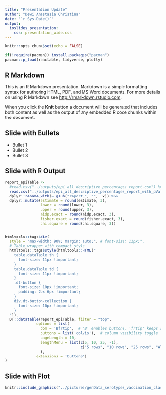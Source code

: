 ```yaml
---
title: "Presentation Update"
author: "Dewi Anastasia Christina"
date: "`r Sys.Date()`"
output:
  ioslides_presentation:
    css: presentation_wide.css
---
```


```r
knitr::opts_chunk$set(echo = FALSE)

if(!require(pacman)) install.packages("pacman")
pacman::p_load(reactable, tidyverse, plotly)
```

## R Markdown

This is an R Markdown presentation. Markdown is a simple formatting syntax for authoring HTML, PDF, and MS Word documents. For more details on using R Markdown see <http://rmarkdown.rstudio.com>.

When you click the **Knit** button a document will be generated that includes both content as well as the output of any embedded R code chunks within the document.

## Slide with Bullets

-   Bullet 1
-   Bullet 2
-   Bullet 3

## Slide with R Output

```r
report_epiTable <- 
  #read.csv("../outputs/epi_all_descriptive_percentages_report.csv") %>% 
  read.csv("../outputs/epi_all_descriptive_percentages_report_with_pValues.csv") %>% 
  dplyr::rename_with(~ gsub("report_", "", .x)) %>% 
  dplyr::mutate(estimate = round(estimate, 3),
                lower = round(lower, 3),
                upper = round(upper, 3),
                midp.exact = round(midp.exact, 3),
                fisher.exact = round(fisher.exact, 3),
                chi.square = round(chi.square, 3))


htmltools::tags$div(
  style = "max-width: 90%; margin: auto;", # font-size: 11px;",
  # Table wrapper with compact style
  htmltools::tags$style(htmltools::HTML("
    table.dataTable th {
      font-size: 11px !important;
    }
    table.dataTable td {
      font-size: 11px !important;
    }
    .dt-button {
      font-size: 10px !important;
      padding: 2px 6px !important;
    }
    div.dt-button-collection {
      font-size: 10px !important;
    }
  ")),
  DT::datatable(report_epiTable, filter = "top",
              options = list(
                dom = 'Bfrtip',  # 'B' enables buttons, 'frtip' keeps search/filtering
                buttons = list('colvis'),  # column visibility toggle
                pageLength = 10,
                lengthMenu = list(c(5, 10, 25, -1),
                                  c("5 rows", "10 rows", "25 rows", "All"))
                ),
              extensions = 'Buttons')
)
```

## Slide with Plot

```r
knitr::include_graphics("../pictures/genData_serotypes_vaccination_classification_combined_by_age.png")
```
